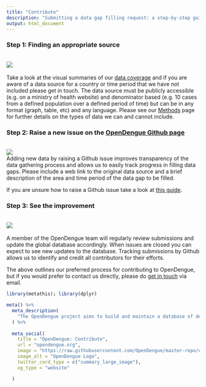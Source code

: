 ```yaml
---
title: "Contribute"
description: "Submitting a data gap filling request: a step-by-step guide"
output: html_document
---
```


### Step 1: Finding an appropriate source
<br>
![](./figure/Contribute_1.png)
<br>
<br>
Take a look at the visual summaries of our [data coverage](https://opendengue.github.io/master-repo/index.html) and if you are aware of a data source for a country or time period that we have not included please get in touch. The data source must be publicly accessible (e.g. on a ministry of health website) and denominator based (e.g. 10 cases from a defined population over a defined period of time) but can be in any format (graph, table, etc) and any language. Please see our [Methods](https://opendengue.github.io/master-repo/overview.html) page for further details on the types of data we can and cannot include.

### Step 2: Raise a new issue on the [OpenDengue Github page](https://github.com/OpenDengue/master-repo/issues)
<br>
![](./figure/Contribute_2.png)
<br>
Adding new data by raising a Github issue  improves transparency of the data gathering process and allows us to easily track progress in filling data gaps. Please include a web link to the original data source and a brief description of the area and time period of the data gap to be filled.

If you are unsure how to raise a Github issue take a look at [this guide](https://docs.github.com/en/issues/tracking-your-work-with-issues/creating-an-issue#:~:text=On%20GitHub.com%2C%20navigate%20to,to%20open%2C%20click%20Get%20started.).

### Step 3: See the improvement
<br>
![](./figure/Contribute_3.png)
<br>
<br>
A member of the OpenDengue team will regularly review submissions and update the global database accordingly. When issues are closed you can expect to see new updates to the database. Tracking submissions by Github allows us to identify and credit all contributors for their efforts.

The above outlines our preferred process for contributing to OpenDengue, but if you would prefer to contact us directly, please do [get in touch](mailto:contribute@opendengue.org) via email.



```r
library(metathis); library(dplyr)

meta() %>%
  meta_description(
    "The OpenDengue project aims to build and maintain a database of dengue case counts for every dengue-affected country worldwide since 1990. We collate data from a range of publicly available sources including ministry of health websites, peer-reviewed publications and other disease databases."
  ) %>% 
  
  meta_social(
    title = "OpenDengue: Contribute",
    url = "opendengue.org",
    image = "https://raw.githubusercontent.com/OpenDengue/master-repo/c679d73e51ad0b0fd3d1bfb66f5eaa6e52b26e1a/docs/logo/thumbnail.png",
    image_alt = "OpenDengue Logo",
    twitter_card_type = c("summary_large_image"),
    og_type = "website"

  )
```